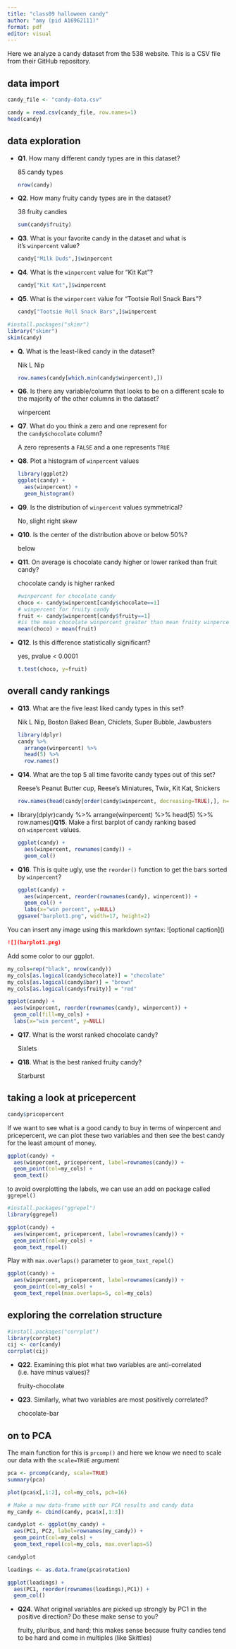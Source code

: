 ```yaml
---
title: "class09 halloween candy"
author: "amy (pid A16962111)"
format: pdf
editor: visual
---
```


Here we analyze a candy dataset from the 538 website. This is a CSV file from their GitHub repository.

## data import

```r
candy_file <- "candy-data.csv"

candy = read.csv(candy_file, row.names=1)
head(candy)
```

## data exploration

-   **Q1**. How many different candy types are in this dataset?

    85 candy types

    ```r
    nrow(candy)
    ```

-   **Q2**. How many fruity candy types are in the dataset?

    38 fruity candies

    ```r
    sum(candy$fruity)
    ```

```{=html}
<!-- -->
```
-   **Q3**. What is your favorite candy in the dataset and what is it’s `winpercent` value?

    ```r
    candy["Milk Duds",]$winpercent
    ```

-   **Q4**. What is the `winpercent` value for “Kit Kat”?

    ```r
    candy["Kit Kat",]$winpercent
    ```

-   **Q5**. What is the `winpercent` value for “Tootsie Roll Snack Bars”?

    ```r
    candy["Tootsie Roll Snack Bars",]$winpercent
    ```

```r
#install.packages("skimr")
library("skimr")
skim(candy)
```

-   **Q.** What is the least-liked candy in the dataset?

    Nik L Nip

    ```r
    row.names(candy[which.min(candy$winpercent),])
    ```

-   **Q6**. Is there any variable/column that looks to be on a different scale to the majority of the other columns in the dataset?

    winpercent

-   **Q7**. What do you think a zero and one represent for the `candy$chocolate` column?

    A zero represents a `FALSE` and a one represents `TRUE`

```{=html}
<!-- -->
```
-   **Q8**. Plot a histogram of `winpercent` values

    ```r
    library(ggplot2)
    ggplot(candy) +
      aes(winpercent) +
      geom_histogram()
    ```

-   **Q9**. Is the distribution of `winpercent` values symmetrical?

    No, slight right skew

-   **Q10**. Is the center of the distribution above or below 50%?

    below

-   **Q11**. On average is chocolate candy higher or lower ranked than fruit candy?

    chocolate candy is higher ranked

    ```r
    #winpercent for chocolate candy
    choco <- candy$winpercent[candy$chocolate==1]
    # winpercent for fruity candy
    fruit <- candy$winpercent[candy$fruity==1]
    #is the mean chocolate winpercent greater than mean fruity winpercent?
    mean(choco) > mean(fruit)
    ```

-   **Q12**. Is this difference statistically significant?

    yes, pvalue \< 0.0001

    ```r
    t.test(choco, y=fruit)
    ```

## overall candy rankings

-   **Q13**. What are the five least liked candy types in this set?

    Nik L Nip, Boston Baked Bean, Chiclets, Super Bubble, Jawbusters

    ```r
    library(dplyr)
    candy %>%
      arrange(winpercent) %>%
      head(5) %>%
      row.names()
    ```

-   **Q14**. What are the top 5 all time favorite candy types out of this set?

    Reese's Peanut Butter cup, Reese's Miniatures, Twix, Kit Kat, Snickers

    ```r
    row.names(head(candy[order(candy$winpercent, decreasing=TRUE),], n=5))
    ```

```{=html}
<!-- -->
```
-   library(dplyr)candy %\>% arrange(winpercent) %\>% head(5) %\>% row.names()**Q15**. Make a first barplot of candy ranking based on `winpercent` values.

    ```r
    ggplot(candy) +
      aes(winpercent, rownames(candy)) +
      geom_col()
    ```

```{=html}
<!-- -->
```
-   **Q16**. This is quite ugly, use the `reorder()` function to get the bars sorted by `winpercent`?

    ```r
    ggplot(candy) +
      aes(winpercent, reorder(rownames(candy), winpercent)) +
      geom_col() +
      labs(x="win percent", y=NULL)
    ggsave("barplot1.png", width=17, height=2)
    ```

You can insert any image using this markdown syntax: \![optional caption\]()

``` Markdown
![](barplot1.png)
```

Add some color to our ggplot.

```r
my_cols=rep("black", nrow(candy))
my_cols[as.logical(candy$chocolate)] = "chocolate"
my_cols[as.logical(candy$bar)] = "brown"
my_cols[as.logical(candy$fruity)] = "red"
```

```r
ggplot(candy) +
  aes(winpercent, reorder(rownames(candy), winpercent)) +
  geom_col(fill=my_cols) +
  labs(x="win percent", y=NULL)
```

-   **Q17**. What is the worst ranked chocolate candy?

    Sixlets

-   **Q18**. What is the best ranked fruity candy?

    Starburst

## taking a look at pricepercent

```r
candy$pricepercent
```

If we want to see what is a good candy to buy in terms of winpercent and pricepercent, we can plot these two variables and then see the best candy for the least amount of money.

```r
ggplot(candy) +
  aes(winpercent, pricepercent, label=rownames(candy)) +
  geom_point(col=my_cols) +
  geom_text()
```

to avoid overplotting the labels, we can use an add on package called `ggrepel()`

```r
#install.packages("ggrepel")
library(ggrepel)
```

```r
ggplot(candy) +
  aes(winpercent, pricepercent, label=rownames(candy)) +
  geom_point(col=my_cols) +
  geom_text_repel()
```

Play with `max.overlaps()` parameter to `geom_text_repel()`

```r
ggplot(candy) +
  aes(winpercent, pricepercent, label=rownames(candy)) +
  geom_point(col=my_cols) +
  geom_text_repel(max.overlaps=5, col=my_cols)
```

## exploring the correlation structure

```r
#install.packages("corrplot")
library(corrplot)
cij <- cor(candy)
corrplot(cij)
```

-   **Q22**. Examining this plot what two variables are anti-correlated (i.e. have minus values)?

    fruity-chocolate

-   **Q23**. Similarly, what two variables are most positively correlated?

    chocolate-bar

## on to PCA

The main function for this is `prcomp()` and here we know we need to scale our data with the `scale=TRUE` argument

```r
pca <- prcomp(candy, scale=TRUE)
summary(pca)
```

```r
plot(pca$x[,1:2], col=my_cols, pch=16)
```

```r
# Make a new data-frame with our PCA results and candy data
my_candy <- cbind(candy, pca$x[,1:3])
```

```r
candyplot <- ggplot(my_candy) + 
  aes(PC1, PC2, label=rownames(my_candy)) +
  geom_point(col=my_cols) +
  geom_text_repel(col=my_cols, max.overlaps=5)

candyplot
```

```r
loadings <- as.data.frame(pca$rotation)

ggplot(loadings) +
  aes(PC1, reorder(rownames(loadings),PC1)) +
  geom_col()
```

-   **Q24**. What original variables are picked up strongly by PC1 in the positive direction? Do these make sense to you?

    fruity, pluribus, and hard; this makes sense because fruity candies tend to be hard and come in multiples (like Skittles)

